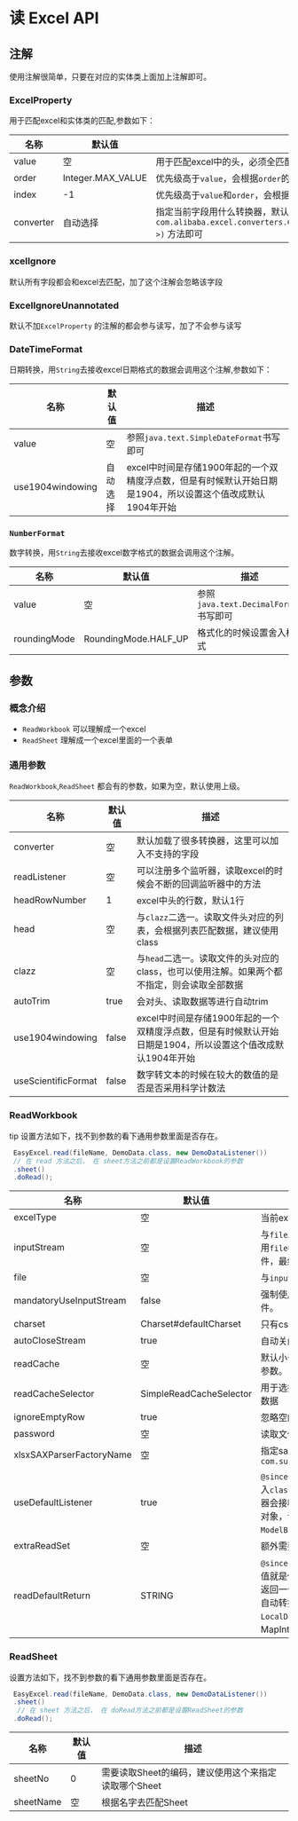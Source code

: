# 读 Excel API

## 注解

使用注解很简单，只要在对应的实体类上面加上注解即可。

### ExcelProperty

用于匹配excel和实体类的匹配,参数如下：

| 名称                  | 默认值               | 描述                                                                                                                                                  |
|---------------------|-------------------|-----------------------------------------------------------------------------------------------------------------------------------------------------|
| value           | 空                 | 用于匹配excel中的头，必须全匹配,如果有多行头，会匹配最后一行头                                                                                                                  |
| order           | Integer.MAX_VALUE | 优先级高于`value`，会根据`order`的顺序来匹配实体和excel中数据的顺序                                                                                                         |
| index           | &#45;1            | 优先级高于`value`和`order`，会根据`index`直接指定到excel中具体的哪一列                                                                                                    |
| converter           | 自动选择              | 指定当前字段用什么转换器，默认会自动选择。读的情况下只要实现`com.alibaba.excel.converters.Converter#convertToJavaData(com.alibaba.excel.converters.ReadConverterContext<?>)` 方法即可 |

### xcelIgnore

默认所有字段都会和excel去匹配，加了这个注解会忽略该字段

### ExcelIgnoreUnannotated

默认不加`ExcelProperty` 的注解的都会参与读写，加了不会参与读写

### DateTimeFormat

日期转换，用`String`去接收excel日期格式的数据会调用这个注解,参数如下：

| 名称                  | 默认值  | 描述                                                             |
|---------------------|------|----------------------------------------------------------------|
| value           | 空    | 参照`java.text.SimpleDateFormat`书写即可                             |
| use1904windowing           | 自动选择 | excel中时间是存储1900年起的一个双精度浮点数，但是有时候默认开始日期是1904，所以设置这个值改成默认1904年开始 |

### `NumberFormat`

数字转换，用`String`去接收excel数字格式的数据会调用这个注解。

| 名称                  | 默认值  | 描述                          |
|---------------------|------|-----------------------------|
| value           | 空    | 参照`java.text.DecimalFormat`书写即可 |
| roundingMode           | RoundingMode.HALF_UP | 格式化的时候设置舍入模式                    |

## 参数

### 概念介绍

* `ReadWorkbook` 可以理解成一个excel
* `ReadSheet` 理解成一个excel里面的一个表单

### 通用参数

`ReadWorkbook`,`ReadSheet` 都会有的参数，如果为空，默认使用上级。

| 名称                  | 默认值   | 描述                                                       |
|---------------------|-------|----------------------------------------------------------|
| converter           | 空     | 默认加载了很多转换器，这里可以加入不支持的字段                                  |
| readListener           | 空     | 可以注册多个监听器，读取excel的时候会不断的回调监听器中的方法                        |
| headRowNumber           | 1     | excel中头的行数，默认1行                                          |
| head           | 空     | 与`clazz`二选一。读取文件头对应的列表，会根据列表匹配数据，建议使用class               |
| clazz           | 空     | 与`head`二选一。读取文件的头对应的class，也可以使用注解。如果两个都不指定，则会读取全部数据      |
| autoTrim           | true  | 会对头、读取数据等进行自动trim                                        |
| use1904windowing           | false | excel中时间是存储1900年起的一个双精度浮点数，但是有时候默认开始日期是1904，所以设置这个值改成默认1904年开始 |
| useScientificFormat           | false | 数字转文本的时候在较大的数值的是否是否采用科学计数法                               |

### ReadWorkbook



tip 设置方法如下，找不到参数的看下通用参数里面是否存在。

```java
 EasyExcel.read(fileName, DemoData.class, new DemoDataListener())
 // 在 read 方法之后， 在 sheet方法之前都是设置ReadWorkbook的参数
 .sheet()
 .doRead();
```



| 名称                  | 默认值                                                     | 描述                                                                                                                                                                                                                                                                                    |
|---------------------|---------------------------------------------------------|---------------------------------------------------------------------------------------------------------------------------------------------------------------------------------------------------------------------------------------------------------------------------------------|
| excelType           | 空                                                       | 当前excel的类型 支持XLS、XLSX、CSV                                                                                                                                                                                                                                                             |
| inputStream           | 空                                                       | 与`file`二选一。读取文件的流 如果接收到的是流就只用 不用流建议使用`file`参数。因为使用了`inputStream` easyexcel会帮忙创建临时文件，最终还是`file`                                                                                                                                                                                        |
| file           | 空                                                       | 与`inputStream`二选一。读取文件的文件。                                                                                                                                                                                                                                                            |
| mandatoryUseInputStream           | false                                                   | 强制使用  `inputStream` 来创建对象，性能会变差，但是不会创建临文件。                                                                                                                                                                                                                                            |
| charset           | Charset#defaultCharset                 | 只有csv文件有用，读取文件的时候使用的编码                                                                                                                                                                                                                                                                |
| autoCloseStream           | true                                                    | 自动关闭读取的流。                                                                                                                                                                                                                                                                             |
| readCache           | 空                                                       | 默认小于5M用 内存，超过5M会使用 `EhCache`，这里不建议使用这个参数。                                                                                                                                                                                                                                             |
| readCacheSelector           | SimpleReadCacheSelector | 用于选择什么时候用内存去存储临时数据，什么时候用磁盘存储临时数据                                                                                                                                                                                                                                                      |
| ignoreEmptyRow           | true                                                    | 忽略空的行                                                                                                                                                                                                                                                                                 |
| password           | 空                                                       | 读取文件的密码                                                                                                                                                                                                                                                                               |
| xlsxSAXParserFactoryName           | 空                                                       | 指定sax读取使用的class的名称，例如：`com.sun.org.apache.xerces.internal.jaxp.SAXParserFactoryImpl`                                                                                                                                                                                                  |
| useDefaultListener           | true                                                    | `@since 2.1.4` 默认会加入`ModelBuildEventListener` 来帮忙转换成传入`class`的对象，设置成`false`后将不会协助转换对象，自定义的监听器会接收到`Map<Integer CellData>`对象，如果还想继续接听到`class`对象，请调用`readListener`方法，加入自定义的`beforeListener`、 `ModelBuildEventListener`、 自定义的`afterListener`即可。                                           |
| extraReadSet           | 空                                                       | 额外需要读取内容的set，默认不读取这些数据                                                                                                                                                                                                                                                                |
| readDefaultReturn           | STRING                                                       | `@since 3.2.0` STRING:会返回一个Map Integer String 的数组，返回值就是你在excel里面不点击单元格看到的内容    ACTUAL_DATA：会返回一个Map Integer Object 的数组，返回实际上存储的数据，会帮自动转换类型，Object类型为`BigDecimal`、`Boolean`、`String`、`LocalDateTime`、null，中的一个，READ_CELL_DATA: 会返回一个MapInteger ReadCellData的数组，其中`?`类型参照ACTUAL_DATA的 |

### ReadSheet

设置方法如下，找不到参数的看下通用参数里面是否存在。

```java
 EasyExcel.read(fileName, DemoData.class, new DemoDataListener())
 .sheet()
  // 在 sheet 方法之后， 在 doRead方法之前都是设置ReadSheet的参数
 .doRead();
```


| 名称                  | 默认值 | 描述                                  |
|---------------------|-----|-------------------------------------|
| sheetNo           | 0   | 需要读取Sheet的编码，建议使用这个来指定读取哪个Sheet            |
| sheetName           | 空   | 根据名字去匹配Sheet                     |
